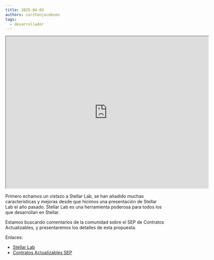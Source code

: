 ```yaml
---
title: 2025-04-03
authors: carstenjacobsen
tags:
  - desarrollador
---
```


<iframe
  src="https://www.youtube.com/embed/ea2fTBiLvoM?si=DfZJHY_cBdmfnEiO"
  width="640"
  height="480"
  allow="autoplay"
></iframe>

Primero echamos un vistazo a Stellar Lab, se han añadido muchas características y mejoras desde que hicimos una presentación de Stellar Lab el año pasado. Stellar Lab es una herramienta poderosa para todos los que desarrollan en Stellar.

Estamos buscando comentarios de la comunidad sobre el SEP de Contratos Actualizables, y presentaremos los detalles de esta propuesta.

Enlaces:

- [Stellar Lab](https://lab.stellar.org)
- [Contratos Actualizables SEP](https://github.com/stellar/stellar-protocol/pull/1671)
